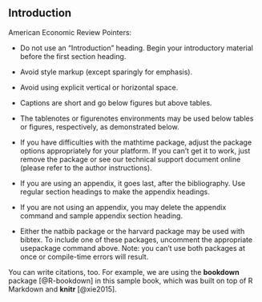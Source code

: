 ## Introduction {#intro}

American Economic Review Pointers:

* Do not use an "Introduction" heading. Begin your introductory material
before the first section heading.

* Avoid style markup (except sparingly for emphasis).

* Avoid using explicit vertical or horizontal space.

* Captions are short and go below figures but above tables.

* The tablenotes or figurenotes environments may be used below tables
or figures, respectively, as demonstrated below.

* If you have difficulties with the mathtime package, adjust the package
options appropriately for your platform. If you can't get it to work, just
remove the package or see our technical support document online (please
refer to the author instructions).

* If you are using an appendix, it goes last, after the bibliography.
Use regular section headings to make the appendix headings.

* If you are not using an appendix, you may delete the appendix command
and sample appendix section heading.

* Either the natbib package or the harvard package may be used with bibtex.
To include one of these packages, uncomment the appropriate usepackage command
above. Note: you can't use both packages at once or compile-time errors will result.


You can write citations, too. For example, we are using the **bookdown** package [@R-bookdown] in this sample book, which was built on top of R Markdown and **knitr** [@xie2015].
